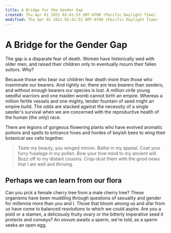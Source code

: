 ```yaml
---
title: A Bridge for the Gender Gap
created: Thu Apr 01 2021 02:41:53 GMT-0700 (Pacific Daylight Time)
modified: Thu Apr 01 2021 02:41:53 GMT-0700 (Pacific Daylight Time)
---
```

# A Bridge for the Gender Gap

The gap is a disparate fear of death. Women have historically wed with older men, and raised their children only to eventually mourn their fallen suitors. Why?

Because those who bear our children fear death more than those who inseminate our bearers. And rightly so: there are less bearers than seeders, and without enough bearers our species is lost. A million virile young seedful warriors and one maiden womb cannot birth an empire. Whereas a million fertile vessels and one mighty, tender fountain of seed might an empire build. The odds are stacked against the necessity of a single seeder's survival when we are concerned with the reproductive health of the human (the only) race.

There are legions of gorgeous flowering plants who have evolved aromatic potions and spells to entrance hives and hordes of boyish bees to wing their botanical sex cells together.

> Taste my beauty, you winged minion. Bathe in my appeal. Coat your furry fuselage in my pollen. Bow your hive mind to my ancient will. Buzz off to my distant cousins. Crop-dust them with the good news that I am well and thriving.

## Perhaps we can learn from our flora

Can you pick a female cherry tree from a male cherry tree? These organisms have been muddling through questions of sexuality and gender for millennia more than you and I. Those that bloom among us and afar from us have come to balanced resolutions to which we could aspire. Are you a pistil or a stamen, a deliciously fruity ovary or the bitterly imperative seed it protects and conveys? An oovum awaits a sperm, we're told, as a sperm seeks an open egg.

